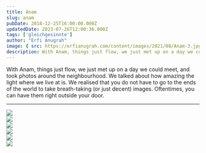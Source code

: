 ```yaml
---
title: Anam
slug: anam
pubDate: 2018-12-25T16:00:00.000Z
updatedDate: 2023-07-26T12:00:36.000Z
tags: ['gleichgesinnte']
author: "Erfi Anugrah"
image: { src: https://erfianugrah.com/content/images/2021/08/Anam-3.jpg, alt: anam_3 }
description: With Anam, things just flow, we just met up on a day we could meet, and took photos around the neighbourhood. 
---
```


With Anam, things just flow, we just met up on a day we could meet, and took photos around the neighbourhood. We talked about how amazing the light where we live at is. We realised that you do not have to go to the ends of the world to take breath-taking (or just decent) images. Oftentimes, you can have them right outside your door.

---
<div class="grid grid-cols-1 sm:grid-cols-2 md:grid-cols-3 lg:grid-cols-4 gap-4">
    <div class="col-span-1">
        <a href ="https://erfianugrah.com/content/images/2021/08/Anam-6.jpg"  data-fslightbox="gallery">
            <img src="https://erfianugrah.com/content/images/2021/08/Anam-6.jpg" />
        </a>
    </div>
    <div class="col-span-1">
        <a href ="https://erfianugrah.com/content/images/2021/08/Anam-2.jpg"  data-fslightbox="gallery">
            <img src="https://erfianugrah.com/content/images/2021/08/Anam-2.jpg" />
        </a>
    </div>
    <div class="col-span-1">
        <a href ="https://erfianugrah.com/content/images/2021/08/Anam-3.jpg"  data-fslightbox="gallery">
            <img src="https://erfianugrah.com/content/images/2021/08/Anam-3.jpg" />
        </a>
    </div>
    <div class="col-span-1">
        <a href ="https://erfianugrah.com/content/images/2021/08/Anam-1.jpg"  data-fslightbox="gallery">
            <img src="https://erfianugrah.com/content/images/2021/08/Anam-1.jpg" />
        </a>
    </div>
    <div class="col-span-1">
        <a href ="https://erfianugrah.com/content/images/2021/08/Anam-5.jpg"  data-fslightbox="gallery">
            <img src="https://erfianugrah.com/content/images/2021/08/Anam-5.jpg" />
        </a>
    </div>
    <div class="col-span-1">
        <a href ="https://erfianugrah.com/content/images/2021/08/Anam-4.jpg"  data-fslightbox="gallery">
            <img src="https://erfianugrah.com/content/images/2021/08/Anam-4.jpg" />
        </a>
    </div>
</div>